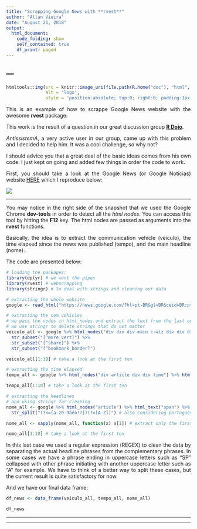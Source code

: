 ```yaml
---
title: "Scrapping Google News with **rvest**"
author: "Allan Vieira"
date: "August 21, 2018"
output:
  html_document:
    code_folding: show
    self_contained: true
    df_print: paged
---
```



<!-- para justificar texto no markdown -->
<!-- https://stackoverflow.com/questions/43222169/how-to-justify-the-text-to-both-sides-when-knitting-html-in-rmarkdown -->
<style>
body {
text-align: justify}
</style>

---
---

```r
htmltools::img(src = knitr::image_uri(file.path(R.home("doc"), "html", "logo.jpg")),
               alt = 'logo',
               style = 'position:absolute; top:0; right:0; padding:1px;')
```

This is an example of how to scrappe Google News website with the awesome **rvest** package. 

This work is the result of a question in our great discussion group [**R Dojo**](https://therdojo.wordpress.com){target="_blank"}.

*AntissistemA*, a very active user in our group, came up with this problem and I decided to help him. It was a cool challenge, so why not?

I should advice you that a great deal of the basic ideas comes from his own code. I just kept on going and added few things in order the code to work.

First, you should take a look at the Google News (or Google Notícias) website [HERE](https://news.google.com/?hl=pt-BR&gl=BR&ceid=BR:pt-419){target="_blank"} which I reproduce below:

![](./google_news_snap.png)

---

You may notice in the right side of the snapshot that we used the Google Chrome **dev-tools** in order to detect all the *html nodes*. You can access this tool by hitting the **F12** key. The html nodes are passed as arguments into the **rvest** functions.

Basically, the idea is to extract the communication vehicle (veiculo), the time elapsed since the news was published (tempo), and the main headline (nome).

The code are presented below: 

```r
# loading the packages:
library(dplyr) # we want the pipes
library(rvest) # webscrapping
library(stringr) # to deal with strings and cleaning our data
```


```r
# extracting the whole website
google <- read_html("https://news.google.com/?hl=pt-BR&gl=BR&ceid=BR:pt-419")
```


```r
# extracting the com vehicles
# we pass the nodes in html_nodes and extract the text from the last one 
# we use stringr to delete strings that do not matter
veiculo_all <- google %>% html_nodes("div div div main c-wiz div div div article div div div") %>% html_text() %>%
  str_subset("[^more_vert]") %>%
  str_subset("[^share]") %>%
  str_subset("[^bookmark_border]")

veiculo_all[1:10] # take a look at the first ten

```



```r
# extracting the time elapsed
tempo_all <- google %>% html_nodes("div article div div time") %>% html_text()

tempo_all[1:10] # take a look at the first ten
```


```r
# extracting the headlines
# and using stringr for cleaning
nome_all <- google %>% html_nodes("article") %>% html_text("span") %>%
  str_split("(?<=[a-z0-9áéó!?])(?=[A-Z])") # also considering portuguese special characters

nome_all <- sapply(nome_all, function(x) x[1]) # extract only the first elements

nome_all[1:10] # take a look at the first ten
```

In this last case we used a regular expression (REGEX) to clean the data by separating the actual headline phrases from the complementary phrases. In some cases we have a phrase ending in uppercase letters such as "SP" collapsed with other phrase initiating with another uppercase letter such as "A" for example. We have to think of a better way to split these cases, but the current result is quite satisfactory for now. 

And we have our final data frame:

```r
df_news <- data_frame(veiculo_all, tempo_all, nome_all)

df_news
```

---

---